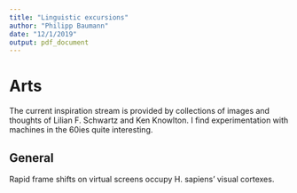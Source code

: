 ```yaml
---
title: "Linguistic excursions"
author: "Philipp Baumann"
date: "12/1/2019"
output: pdf_document
---
```


# Arts

The current inspiration stream is provided by collections of images and thoughts of Lilian F. Schwartz and Ken Knowlton. I find experimentation with machines in the 60ies quite interesting.

## General

Rapid frame shifts on virtual screens occupy H. sapiens' visual cortexes.